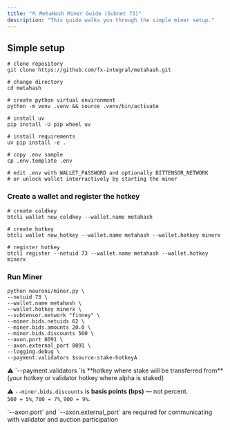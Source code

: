 ```yaml
---
title: "⛏️ MetaHash Miner Guide (Subnet 73)"
description: "This guide walks you through the simple miner setup."
---
```


## **Simple setup**

```shellscript
# clone repository
git clone https://github.com/fx-integral/metahash.git

# change directory
cd metahash

# create python virtual environment
python -m venv .venv && source .venv/bin/activate

# install uv
pip install -U pip wheel uv

# install requirements
uv pip install -e .

# copy .env sample
cp .env.template .env

# edit .env with WALLET_PASSWORD and optionally BITTENSOR_NETWORK
# or unlock wallet interractively by starting the miner
```

### Create a wallet and register the hotkey

```shellscript
# create coldkey
btcli wallet new_coldkey --wallet.name metahash

# create hotkey
btcli wallet new_hotkey --wallet.name metahash --wallet.hotkey minerx

# register hotkey
btcli register --netuid 73 --wallet.name metahash --wallet.hotkey minerx
```

### Run Miner

```shellscript
python neurons/miner.py \
--netuid 73 \
--wallet.name metahash \
--wallet.hotkey minerx \
--subtensor.network "finney" \
--miner.bids.netuids 62 \
--miner.bids.amounts 20.0 \
--miner.bids.discounts 500 \
--axon.port 8091 \
--axon.external_port 8091 \
--logging.debug \
--payment.validators $source-stake-hotkeyA
```

<Note>
  ⚠️ `--payment.validators  `is **hotkey where stake will be transferred from** (your hotkey or validator hotkey where alpha is staked)

  ⚠️ `--miner.bids.discounts` is **basis points (bps)** — not percent.\
  `500 = 5%`, `700 = 7%`, `900 = 9%`.
</Note>

<Note>
  `--axon.port`  and `--axon.external_port` are required for communicating with validator and auction participation
</Note>